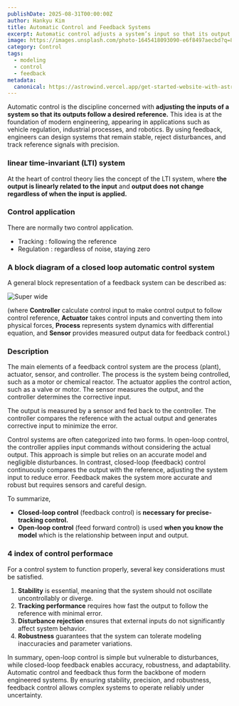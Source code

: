 ```yaml
---
publishDate: 2025-08-31T00:00:00Z
author: Hankyu Kim
title: Automatic Control and Feedback Systems
excerpt: Automatic control adjusts a system’s input so that its output follows a desired reference, ensuring stability, precision, and robustness across engineering applications.
image: https://images.unsplash.com/photo-1645418093090-e6f8497aecbd?q=80&w=654&auto=format&fit=crop&ixlib=rb-4.1.0&ixid=M3wxMjA3fDB8MHxwaG90by1wYWdlfHx8fGVufDB8fHx8fA%3D%3D
category: Control
tags:
  - modeling
  - control
  - feedback
metadata:
  canonical: https://astrowind.vercel.app/get-started-website-with-astro-tailwind-css
---
```


Automatic control is the discipline concerned with **adjusting the inputs of a system so that its outputs follow a desired reference.** This idea is at the foundation of modern engineering, appearing in applications such as vehicle regulation, industrial processes, and robotics. By using feedback, engineers can design systems that remain stable, reject disturbances, and track reference signals with precision.

### linear time-invariant (LTI) system
At the heart of control theory lies the concept of the LTI system, where **the output is linearly related to the input** and **output does not change regardless of when the input is applied.**

### Control application
There are normally two control application.
- Tracking : following the reference
- Regulation : regardless of noise, staying zero

### A block diagram of a closed loop automatic control system
A general block representation of a feedback system can be described as:

![Super wide](~/assets/images/automatic-control.png)

(where **Controller** calculate control input to make control output to follow control reference, **Actuator** takes control inputs and converting them into physical forces, **Process** represents system dynamics with differential equation, and **Sensor** provides measured output data for feedback control.)

### Description
The main elements of a feedback control system are the process (plant), actuator, sensor, and controller. The process is the system being controlled, such as a motor or chemical reactor. The actuator applies the control action, such as a valve or motor. The sensor measures the output, and the controller determines the corrective input.

The output is measured by a sensor and fed back to the controller. The controller compares the reference with the actual output and generates corrective input to minimize the error.

Control systems are often categorized into two forms. In open-loop control, the controller applies input commands without considering the actual output. This approach is simple but relies on an accurate model and negligible disturbances. In contrast, closed-loop (feedback) control continuously compares the output with the reference, adjusting the system input to reduce error. Feedback makes the system more accurate and robust but requires sensors and careful design.

To summarize,
- **Closed-loop control** (feedback control) is **necessary for precise-tracking control.**
- **Open-loop control** (feed forward control) is used **when you know the model** which is the relationship between input and output.

### 4 index of control performace
For a control system to function properly, several key considerations must be satisfied.
1. **Stability** is essential, meaning that the system should not oscillate uncontrollably or diverge.
2. **Tracking performance** requires how fast the output to follow the reference with minimal error.
3. **Disturbance rejection** ensures that external inputs do not significantly affect system behavior.
4. **Robustness** guarantees that the system can tolerate modeling inaccuracies and parameter variations.

In summary, open-loop control is simple but vulnerable to disturbances, while closed-loop feedback enables accuracy, robustness, and adaptability. Automatic control and feedback thus form the backbone of modern engineered systems. By ensuring stability, precision, and robustness, feedback control allows complex systems to operate reliably under uncertainty.
